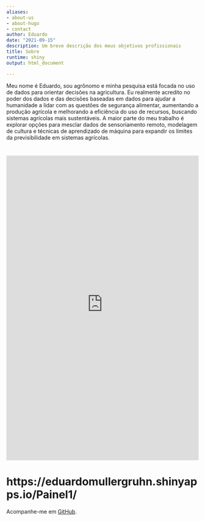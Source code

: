 ```yaml
---
aliases:
- about-us
- about-hugo
- contact
author: Eduardo
date: "2021-09-15"
description: Um breve descrição dos meus objetivos profissionais
title: Sobre
runtime: shiny
output: html_document

---
```



Meu nome é Eduardo, sou agrônomo e minha pesquisa está focada no uso de dados para orientar decisões na agricultura. Eu realmente acredito no poder dos dados e das decisões baseadas em dados para ajudar a humanidade a lidar com as questões de segurança alimentar, aumentando a produção agrícola e melhorando a eficiência do uso de recursos, buscando sistemas agrícolas mais sustentáveis. A maior parte do meu trabalho é explorar opções para mesclar dados de sensoriamento remoto, modelagem de cultura e técnicas de aprendizado de máquina para expandir os limites da previsibilidade em sistemas agrícolas.

 

# <iframe src="https://eduardomullergruhn.shinyapps.io/Painel1/" height="800" width="100%" frameborder="no"></iframe>


# <b>https://eduardomullergruhn.shinyapps.io/Painel1/</b>

Acompanhe-me em [GitHub](https://github.com/EduardoMullerGruhn).
